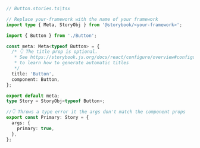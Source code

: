 ```ts
// Button.stories.ts|tsx

// Replace your-framework with the name of your framework
import type { Meta, StoryObj } from '@storybook/<your-framework>';

import { Button } from './Button';

const meta: Meta<typeof Button> = {
  /* 👇 The title prop is optional.
   * See https://storybook.js.org/docs/react/configure/overview#configure-story-loading
   * to learn how to generate automatic titles
   */
  title: 'Button',
  component: Button,
};

export default meta;
type Story = StoryObj<typeof Button>;

//👇 Throws a type error it the args don't match the component props
export const Primary: Story = {
  args: {
    primary: true,
  },
};
```
